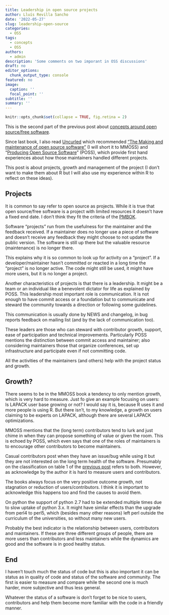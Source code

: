 ```yaml
---
title: Leadership in open source projects
author: Lluís Revilla Sancho
date: '2022-05-27'
slug: leadership-open-source
categories:
  - OSS
tags:
  - concepts
  - OSS
authors: 
  - admin
description: 'Some comments on two imporant in OSS discussions'
draft: no
editor_options:
  chunk_output_type: console
featured: no
image:
  caption: ''
  focal_point: ''
subtitle: ''
summary: ''
---
```


```r
knitr::opts_chunk$set(collapse = TRUE, fig.retina = 2)
```

This is the second part of the previous post about [concepts around open source/free software](https://llrs.dev/post/2022/03/16/concepts-around-open-source-free-software/).

Since last book, I also read [Uncurled](https://un.curl.dev) which recommended ["The Making and maintenance of open source software"](https://www.amazon.com/Working-Public-Making-Maintenance-Software/dp/0578675862) (I will short it to MMOSS) and "[Producing Open Source Software](https://producingoss.com/)" (POSS), which provide first hand experiences about how those maintainers handled different projects.

This post is about projects, growth and management of the project (I don't want to make them about R but I will also use my experience within R to reflect on these ideas).

## Projects

It is common to say refer to open source as projects.
While it is true that open source/free software is a project with limited resources it doesn't have a fixed end date.
I don't think they fit the criteria of the [PMBOK](https://en.wikipedia.org/wiki/Project_Management_Body_of_Knowledge "Project Management Body of Knowledge").

Software "projects" run from the usefulness for the maintainer and the feedback received.
If a maintainer does no longer use a piece of software and doesn't receive any feedback they might choose to not update the public version.
The software is still up there but the valuable resource (maintenance) is no longer there.

This explains why it is so common to look up for activity on a "project".
If a developer/maintainer hasn't committed or reacted in a long time the "project" is no longer active.
The code might still be used, it might have more users, but it is no longer a project.

Another characteristics of projects is that there is a leadership.
It might be a team or an individual like a benevolent dictator for life as explained by POSS.
This leadership most important role is communication.
It is not enough to have commit access or a foundation but to communicate and steward the community towards a direction or following some guidelines.

This communication is usually done by NEWS and changelog, in bug reports feedback on mailing list (and by the lack of communication too).

These leaders are those who can steward with contributor growth, support, ease of participation and technical improvements.
Particularly POSS mentions the distinction between commit access and maintainer; also considering maintainers those that organize conferences, set up infrastructure and participate even if not committing code.

All the activities of the maintainers (and others) help with the project status and growth.

## Growth?

There seems to be in the MMOSS book a tendency to only mention growth, which is very hard to measure.
Just fo give an example focusing on users: Is LAPACK user base growing or not?
I would say it is, because R uses it and more people is using R.
But there isn't, to my knowledge, a growth on users claiming to be experts on LAPACK, although there are several LAPACK optimizations.

MMOSS mentions that the (long term) contributors tend to lurk and just chime in when they can propose something of value or given the room.
This is echoed by POSS, which even says that one of the roles of maintainers is to encourage other contributors to become maintainers.

Casual contributors post when they have an issue/bug while using it but they are not interested on the long term health of the software.
Presumably on the classification on table 1 of the [previous post](https://llrs.dev/post/2022/03/16/concepts-around-open-source-free-software/) refers to both.
However, as acknowledge by the author it is hard to measure users and contributors.

The books always focus on the very positive outcome growth, not stagnation or reduction of users/contributors.
I think it is important to acknowledge this happens too and find the causes to avoid them.

On python the support of python 2.7 had to be extended multiple times due to slow uptake of python 3.x.
It might have similar effects than the upgrade from perl4 to perl5, which (besides many other reasons) left perl outside the curriculum of the universities, so without many new users.

Probably the best indicator is the relationship between users, contributors and maintainers.
If these are three different groups of people, there are more users than contributors and less maintainers while the dynamics are good and the software is in good healthy status.

## End

I haven't touch much the status of code but this is also important it can be status as in quality of code and status of the software and community.
The first is easier to measure and compare while the second one is much harder, more subjective and thus less general.

Whatever the status of a software is don't forget to be nice to users, contributors and help them become more familiar with the code in a friendly manner.
